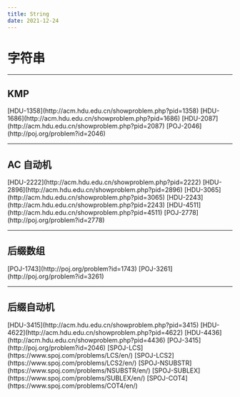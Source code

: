 ```yaml
---
title: String
date: 2021-12-24
---
```



# 字符串

---

## KMP

<div className={"flex-wrap flex gap-4"}>
  <Chip color="primary" radius="sm" variant="flat">
    [HDU-1358](http://acm.hdu.edu.cn/showproblem.php?pid=1358)
  </Chip>
  <Chip color="primary" radius="sm" variant="flat">
    [HDU-1686](http://acm.hdu.edu.cn/showproblem.php?pid=1686)
  </Chip>
  <Chip color="primary" radius="sm" variant="flat">
    [HDU-2087](http://acm.hdu.edu.cn/showproblem.php?pid=2087)
  </Chip>
  <Chip color="primary" radius="sm" variant="flat">
    [POJ-2046](http://poj.org/problem?id=2046)
  </Chip>
</div>

---

## AC 自动机

<div className={"flex-wrap flex gap-4"}>
  <Chip color="primary" radius="sm" variant="flat">
    [HDU-2222](http://acm.hdu.edu.cn/showproblem.php?pid=2222)
  </Chip>
  <Chip color="primary" radius="sm" variant="flat">
    [HDU-2896](http://acm.hdu.edu.cn/showproblem.php?pid=2896)
  </Chip>
  <Chip color="primary" radius="sm" variant="flat">
    [HDU-3065](http://acm.hdu.edu.cn/showproblem.php?pid=3065)
  </Chip>
  <Chip color="primary" radius="sm" variant="flat">
    [HDU-2243](http://acm.hdu.edu.cn/showproblem.php?pid=2243)
  </Chip>
  <Chip color="primary" radius="sm" variant="flat">
    [HDU-4511](http://acm.hdu.edu.cn/showproblem.php?pid=4511)
  </Chip>
  <Chip color="primary" radius="sm" variant="flat">
    [POJ-2778](http://poj.org/problem?id=2778)
  </Chip>
</div>

---

## 后缀数组

<div className={"flex-wrap flex gap-4"}>
  <Chip color="primary" radius="sm" variant="flat">
    [POJ-1743](http://poj.org/problem?id=1743)
  </Chip>
  <Chip color="primary" radius="sm" variant="flat">
    [POJ-3261](http://poj.org/problem?id=3261)
  </Chip>
</div>

---

## 后缀自动机

<div className={"flex-wrap flex gap-4"}>
  <Chip color="primary" radius="sm" variant="flat">
    [HDU-3415](http://acm.hdu.edu.cn/showproblem.php?pid=3415)
  </Chip>
  <Chip color="primary" radius="sm" variant="flat">
    [HDU-4622](http://acm.hdu.edu.cn/showproblem.php?pid=4622)
  </Chip>
  <Chip color="primary" radius="sm" variant="flat">
    [HDU-4436](http://acm.hdu.edu.cn/showproblem.php?pid=4436)
  </Chip>
  <Chip color="primary" radius="sm" variant="flat">
    [POJ-3415](http://poj.org/problem?id=2046)
  </Chip>
  <Chip color="primary" radius="sm" variant="flat">
    [SPOJ-LCS](https://www.spoj.com/problems/LCS/en/)
  </Chip>
  <Chip color="primary" radius="sm" variant="flat">
    [SPOJ-LCS2](https://www.spoj.com/problems/LCS2/en/)
  </Chip>
  <Chip color="primary" radius="sm" variant="flat">
    [SPOJ-NSUBSTR](https://www.spoj.com/problems/NSUBSTR/en/)
  </Chip>
  <Chip color="primary" radius="sm" variant="flat">
    [SPOJ-SUBLEX](https://www.spoj.com/problems/SUBLEX/en/)
  </Chip>
  <Chip color="primary" radius="sm" variant="flat">
    [SPOJ-COT4](https://www.spoj.com/problems/COT4/en/)
  </Chip>
</div>
